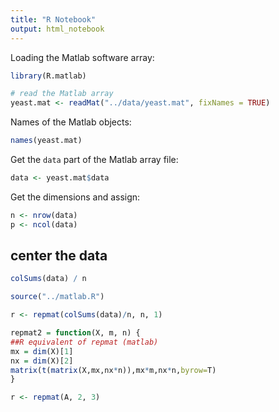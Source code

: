 ```yaml
---
title: "R Notebook"
output: html_notebook
---
```


Loading the Matlab software array:
```r
library(R.matlab)

# read the Matlab array
yeast.mat <- readMat("../data/yeast.mat", fixNames = TRUE)
```


Names of the Matlab objects:
```r
names(yeast.mat)
```

Get the `data` part of the Matlab array file:
```r
data <- yeast.mat$data
```

Get the dimensions and assign:
```r
n <- nrow(data)
p <- ncol(data)
```


## center the data

```r
colSums(data) / n
```

```r
source("../matlab.R")
```


```r
r <- repmat(colSums(data)/n, n, 1)
```


```r
repmat2 = function(X, m, n) {
##R equivalent of repmat (matlab)
mx = dim(X)[1]
nx = dim(X)[2]
matrix(t(matrix(X,mx,nx*n)),mx*m,nx*n,byrow=T)
}
```

```r
r <- repmat(A, 2, 3)
```

